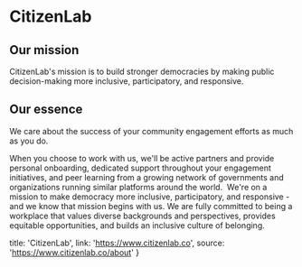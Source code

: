 # CitizenLab

## Our mission

CitizenLab's mission is to build stronger democracies by making public decision-making more inclusive, participatory, and responsive.

## Our essence

We care about the success of your community engagement efforts as much as you do.

When you choose to work with us, we'll be active partners and provide personal onboarding, dedicated support throughout your engagement initiatives, and peer learning from a growing network of governments and organizations running similar platforms around the world.
‍
We're on a mission to make democracy more inclusive, participatory, and responsive - and we know that mission begins with us. We are fully committed to being a workplace that values diverse backgrounds and perspectives, provides equitable opportunities, and builds an inclusive culture of belonging.

  title: 'CitizenLab',
  link: 'https://www.citizenlab.co',
  source: 'https://www.citizenlab.co/about'
} 